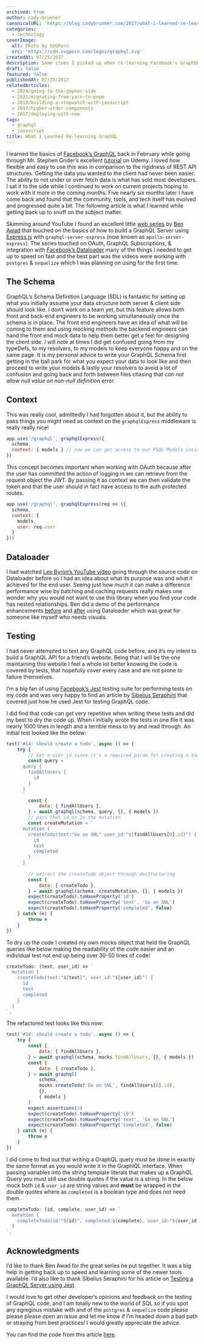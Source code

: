 ```yaml
---
archived: true
author: cody-brunner
canonicalURL: 'https://blog.codybrunner.com/2017/what-i-learned-re-learning-graphql'
categories:
  - technology
coverImage:
  alt: Photo by SVGPorn
  src: 'https://cdn.svgporn.com/logos/graphql.svg'
createdAt: 07/25/2017
description: Some items I picked up when re-learning Facebook's GraphQL.
draft: false
featured: false
publishedAt: 07/25/2017
relatedArticles:
  - 2024/going-to-the-gopher-side
  - 2021/migrating-from-yarn-to-pnpm
  - 2018/building-a-stopwatch-with-javascript
  - 2017/higher-order-components
  - 2017/deploying-with-now
tags:
  - graphql
  - javascript
title: What I Learned Re-learning GraphQL
---
```



I learned the basics of [Facebook’s GraphQL](http://graphql.org/) back in February while going through Mr. Stephen Grider’s excellent [tutorial](https://www.udemy.com/graphql-with-react-course/) on Udemy. I loved how flexible and easy to use this was in comparison to the rigidness of REST API structures. Getting the data you wanted to the client had never been easier. The ability to not under or over fetch data is what has sold most developers. I sat it to the side while I continued to work on current projects hoping to work with it more in the coming months. Five nearly six months later I have come back and found that the community, tools, and tech itself has evolved and progressed quite a bit. The following article is what I learned while getting back up to snuff on the subject matter.

Skimming around YouTube I found an excellent little [web series](https://www.youtube.com/playlist?list=PLN3n1USn4xlnXfLBuSMFcYM5yei4oxdxB) by [Ben Awad](https://twitter.com/benawad97) that touched on the basics of how to build a GraphQL Server using [Express.js](https://expressjs.com/) with `graphql-server-express` (now known as `apollo-server-express`). The series touched on OAuth, GraphQL Subscriptions, & integration with [Facebook’s Dataloader](https://github.com/facebook/dataloader) many of the things I needed to get up to speed on fast and the best part was the videos were working with `postgres` & `sequelize` which I was planning on using for the first time.

## The Schema

GraphQL’s Schema Definition Language (SDL) is fantastic for setting up what you initially assume your data structure both server & client side should look like. I don’t work on a team yet, but this feature allows both front and back-end engineers to be working simultaneously once the schema is in place. The front end engineers have an idea of what will be coming to them and using mocking methods the backend engineers can hand the front end mock data to help them better get a feel for designing the client side. I will note at times I did get confused going from my typeDefs, to my resolvers, to my models to keep everyone happy and on the same page. It is my personal advice to write your GraphQL Schema first getting in the ball park for what you expect your data to look like and then proceed to write your models & lastly your resolvers to avoid a lot of confusion and going back and forth between files chasing that _can not allow null value on non-null definition_ error.

## Context

This was really cool, admittedly I had forgotten about it, but the ability to pass things you might need as context on the `graphqlExpress` middleware is really really nice!

```javascript showLineNumbers title="index.js"
app.use('/graphql', graphqlExpress({
  schema,
  context: { models } // now we can get access to our PSQL Models inside of our GraphQL resolvers!
})
```

This concept becomes important when working with OAuth because after the user has committed the action of logging in we can retrieve from the request object the JWT. By passing it as context we can then validate the token and that the user should in fact have access to the auth protected routes.

```javascript showLineNumbers title="index.js"
app.use('/graphql', graphqlExpress(req => ({
  schema,
  context: {
    models,
    user: req.user
  }
}))
```

## Dataloader

I had watched [Lee Byron’s YouTube video](https://github.com/facebook/dataloader) going through the source code on Dataloader before so I had an idea about what its purpose was and what it achieved for the end user. Seeing just how much it can make a difference performance wise by batching and caching requests really makes one wonder why you would not want to use this library when you find your code has nested relationships. Ben did a demo of the performance enhancements [before](https://youtu.be/2cSVIWDUSn4?t=1m46s) and [after](https://youtu.be/2cSVIWDUSn4?t=12m1s) using Dataloader which was great for someone like myself who needs visuals.

## Testing

I had never attempted to test any GraphQL code before, and it’s my intent to build a GraphQL API for a friend’s website. Being that I will be the one maintaining this website I feel a whole lot better knowing the code is covered by tests, that hopefully cover every case and are not prone to failure themselves.

I’m a big fan of using [Facebook’s Jest](http://facebook.github.io/jest/) testing suite for performing tests on my code and was very happy to find an article by [Sibelius Seraphini](https://twitter.com/sseraphini) that covered just how he used Jest for testing GraphQL code.

I did find that code can get very repetitive when writing these tests and did my best to dry the code up. When I initially wrote the tests in one file it was nearly 1000 lines in length and a terrible mess to try and read through. An initial test looked like the below:

```javascript showLineNumbers title="__tests__/todos.js"
test('#14: should create a todo', async () => {
	try {
		// Get a user_id since it's a required param for creating a todo.
		const query = `
      query {
        findAllUsers {
          id
        }
      }
      `
		const {
			data: { findAllUsers },
		} = await graphql(schema, query, {}, { models })
		// pass that id on in the mutation
		const createMutation = `
      mutation {
        createTodo(text:"Go on SNL" user_id:"${findAllUsers[0].id}") {
          id
          text
          completed
        }
      }
    `
		// extract the createTodo object through destructuring
		const {
			data: { createTodo },
		} = await graphql(schema, createMutation, {}, { models })
		expect(createTodo).toHaveProperty('id')
		expect(createTodo).toHaveProperty('text', 'Go on SNL')
		expect(createTodo).toHaveProperty('completed', false)
	} catch (e) {
		throw e
	}
})
```

To dry up the code I created my own mocks object that held the GraphQL queries like below making the readability of the code easier and an individual test not end up being over 30-50 lines of code!

```javascript showLineNumbers title="resolvers/createTodo.js"
createTodo: (text, user_id) => `
  mutation {
    createTodo(text:"${text}", user_id:"${user_id}") {
      id
      text
      completed
    }
  }
`,
```

The refactored test looks like this now:

```javascript showLineNumbers title="__tests__/todos.js"
test('#14: should create a todo', async () => {
	try {
		const {
			data: { findAllUsers },
		} = await graphql(schema, mocks.findAllUsers, {}, { models })
		const {
			data: { createTodo },
		} = await graphql(
			schema,
			mocks.createTodo('Go on SNL', findAllUsers[0].id),
			{},
			{ models }
		)
		expect.assertions(3)
		expect(createTodo).toHaveProperty('id')
		expect(createTodo).toHaveProperty('text', 'Go on SNL')
		expect(createTodo).toHaveProperty('completed', false)
	} catch (e) {
		throw e
	}
})
```

I did come to find out that writing a GraphQL query must be done in exactly the same format as you would write it in the GraphiQL interface. When passing variables into the string template literals that makes up a GraphQL Query you must still use double quotes if the value is a string. In the below mock both `id` & `user_id` are string values and **must** be wrapped in the double quotes where as `completed` is a boolean type and does not need them.

```javascript showLineNumbers title="resolvers/completeTodo.js"
completeTodo: (id, complete, user_id) => `
  mutation {
    completeTodo(id:"${id}", completed:${complete}, user_id:"${user_id}")
  }
`,
```

## Acknowledgments

I’d like to thank Ben Awad for the great series he put together. It was a big help in getting back up to speed and learning some of the newer tools available. I’d also like to thank Sibelius Seraphini for his article on [Testing a GraphQL Server using Jest](https://medium.com/entria/testing-a-graphql-server-using-jest-4e00d0e4980e).

I would love to get other developer’s opinions and feedback on the testing of GraphQL code, and I am totally new to the world of SQL so if you spot any egregious mistake with and of the `postgres` & `sequelize` code please please please open an issue and let me know if I’m headed down a bad path or straying from best practices! I would greatly appreciate the advice.

You can find the code from this article [here](https://github.com/rockchalkwushock/graphql-todo-backend).

<Signature />
